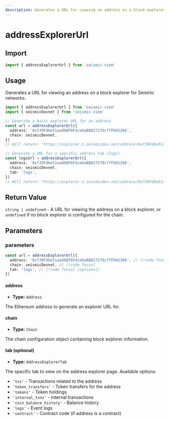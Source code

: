 ```yaml
---
description: Generates a URL for viewing an address on a block explorer for Seismic networks.
---
```


# addressExplorerUrl

## Import

```ts
import { addressExplorerUrl } from 'seismic-viem'
```

## Usage

Generates a URL for viewing an address on a block explorer for Seismic networks.

```ts
import { addressExplorerUrl } from 'seismic-viem'
import { seismicDevnet } from 'seismic-viem'

// Generate a basic explorer URL for an address
const url = addressExplorerUrl({
  address: '0xf39Fd6e51aad88F6F4ce6aB8827279cffFb92266',
  chain: seismicDevnet,
})
// Will return: "https://explorer-1.seismicdev.net/address/0xf39Fd6e51aad88F6F4ce6aB8827279cffFb92266"

// Generate a URL for a specific address tab (logs)
const logsUrl = addressExplorerUrl({
  address: '0xf39Fd6e51aad88F6F4ce6aB8827279cffFb92266',
  chain: seismicDevnet,
  tab: 'logs',
})
// Will return: "https://explorer-1.seismicdev.net/address/0xf39Fd6e51aad88F6F4ce6aB8827279cffFb92266/logs"
```

## Return Value

`string | undefined` - A URL for viewing the address on a block explorer, or `undefined` if no block explorer is configured for the chain.

## Parameters

### parameters

```ts
const url = addressExplorerUrl({
  address: '0xf39Fd6e51aad88F6F4ce6aB8827279cffFb92266', // [!code focus]
  chain: seismicDevnet, // [!code focus]
  tab: 'logs', // [!code focus] (optional)
})
```

#### address

- **Type:** `Address`

The Ethereum address to generate an explorer URL for.

#### chain

- **Type:** `Chain`

The chain configuration object containing block explorer information.

#### tab (optional)

- **Type:** `AddressExplorerTab`

The specific tab to view on the address explorer page. Available options:

- `'txs'` - Transactions related to the address
- `'token_transfers'` - Token transfers for the address
- `'tokens'` - Token holdings
- `'internal_txns'` - Internal transactions
- `'coin_balance_history'` - Balance history
- `'logs'` - Event logs
- `'contract'` - Contract code (if address is a contract)
